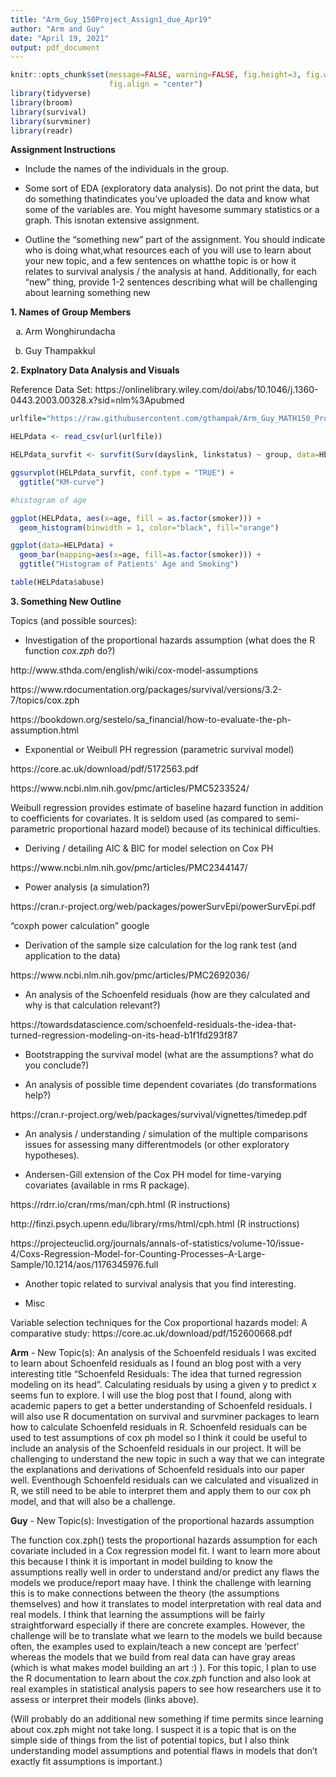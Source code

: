```yaml
---
title: "Arm_Guy_150Project_Assign1_due_Apr19"
author: "Arm and Guy"
date: "April 19, 2021"
output: pdf_document
---
```


```r
knitr::opts_chunk$set(message=FALSE, warning=FALSE, fig.height=3, fig.width=5, 
                      fig.align = "center")
library(tidyverse)
library(broom)
library(survival)
library(survminer)
library(readr)
```

**Assignment Instructions**

- Include the names of the individuals in the group.

- Some  sort  of  EDA  (exploratory  data  analysis).   Do  not  print  the  data,  but  do  something  thatindicates you’ve uploaded the data and know what some of the variables are.  You might havesome summary statistics or a graph.  This isnotan extensive assignment.

- Outline the “something new” part of the assignment.  You should indicate who is doing what,what resources each of you will use to learn about your new topic, and a few sentences on whatthe topic is or how it relates to survival analysis / the analysis at hand.  Additionally, for each “new” thing, provide 1-2 sentences describing what will be challenging about learning something new

**1. Names of Group Members**

a. Arm Wonghirundacha

b. Guy Thampakkul

**2. Explnatory Data Analysis and Visuals**

Reference Data Set: https://onlinelibrary.wiley.com/doi/abs/10.1046/j.1360-0443.2003.00328.x?sid=nlm%3Apubmed

```r
urlfile="https://raw.githubusercontent.com/gthampak/Arm_Guy_MATH150_Project/main/HELPdata.csv"

HELPdata <- read_csv(url(urlfile))
```

```r
HELPdata_survfit <- survfit(Surv(dayslink, linkstatus) ~ group, data=HELPdata)

ggsurvplot(HELPdata_survfit, conf.type = "TRUE") + 
  ggtitle("KM-curve")
```

```r
#histogram of age

ggplot(HELPdata, aes(x=age, fill = as.factor(smoker))) + 
  geom_histogram(binwidth = 1, color="black", fill="orange")
```

```r
ggplot(data=HELPdata) + 
  geom_bar(mapping=aes(x=age, fill=as.factor(smoker))) +
  ggtitle("Histogram of Patients' Age and Smoking")
```

```r
table(HELPdata$abuse)
```

**3. Something New Outline **

Topics (and possible sources):

- Investigation of the proportional hazards assumption (what does the R function *cox.zph* do?)

http://www.sthda.com/english/wiki/cox-model-assumptions

https://www.rdocumentation.org/packages/survival/versions/3.2-7/topics/cox.zph

https://bookdown.org/sestelo/sa_financial/how-to-evaluate-the-ph-assumption.html

- Exponential or Weibull PH regression (parametric survival model)

https://core.ac.uk/download/pdf/5172563.pdf

https://www.ncbi.nlm.nih.gov/pmc/articles/PMC5233524/

Weibull regression provides estimate of baseline hazard function in addition to coefficients for covariates. It is seldom used (as compared to semi-parametric proportional hazard model) because of its techinical difficulties.

- Deriving / detailing AIC & BIC for model selection on Cox PH

https://www.ncbi.nlm.nih.gov/pmc/articles/PMC2344147/

- Power analysis (a simulation?)

https://cran.r-project.org/web/packages/powerSurvEpi/powerSurvEpi.pdf

"coxph power calculation" google

- Derivation of the sample size calculation for the log rank test (and application to the data)

https://www.ncbi.nlm.nih.gov/pmc/articles/PMC2692036/

- An analysis of the Schoenfeld residuals (how are they calculated and why is that calculation relevant?)

https://towardsdatascience.com/schoenfeld-residuals-the-idea-that-turned-regression-modeling-on-its-head-b1f1fd293f87

- Bootstrapping the survival model (what are the assumptions?  what do you conclude?)

- An analysis of possible time dependent covariates (do transformations help?)

https://cran.r-project.org/web/packages/survival/vignettes/timedep.pdf

- An analysis / understanding / simulation of the multiple comparisons issues for assessing many differentmodels (or other exploratory hypotheses).

- Andersen-Gill extension of the Cox PH model for time-varying covariates (available in rms R package).

https://rdrr.io/cran/rms/man/cph.html (R instructions)

http://finzi.psych.upenn.edu/library/rms/html/cph.html (R instructions)

https://projecteuclid.org/journals/annals-of-statistics/volume-10/issue-4/Coxs-Regression-Model-for-Counting-Processes--A-Large-Sample/10.1214/aos/1176345976.full

- Another topic related to survival analysis that you find interesting.

- Misc

Variable selection techniques for the Cox proportional hazards model: A comparative study: https://core.ac.uk/download/pdf/152600668.pdf


**Arm** - New Topic(s): An analysis of the Schoenfeld residuals
I was excited to learn about Schoenfeld residuals as I found an blog post with a very interesting title "Schoenfeld Residuals: The idea that turned regression modeling on its head".  Calculating residuals by using a given y to predict x seems fun to explore. I will use the blog post that I found, along with academic papers to get a better understanding of Schoenfeld residuals. I will also use R documentation on survival and survminer packages to learn how to calculate Schoenfeld residuals in R. Schoenfeld residuals can be used to test assumptions of cox ph model so I think it could be useful to include an analysis of the Schoenfeld residuals in our project.  It will be challenging to understand the new topic in such a way that we can integrate the explanations and derivations of Schoenfeld residuals into our paper well.  Eventhough Schoenfeld residuals can we calculated and visualized in R, we still need to be able to interpret them and apply them to our cox ph model, and that will also be a challenge.

**Guy** - New Topic(s): Investigation of the proportional hazards assumption

The function cox.zph() tests the proportional hazards assumption for each covariate included in a Cox regression model fit. I want to learn more about this because I think it is important in model building to know the assumptions really well in order to understand and/or predict any flaws the models we produce/report maay have. I think the challenge with learning this is to make connections between the theory (the assumptions themselves) and how it translates to model interpretation with real data and real models. I think that learning the assumptions will be fairly straightforward especially if there are concrete examples. However, the challenge will be to translate what we learn to the models we build because often, the examples used to explain/teach a new concept are 'perfect' whereas the models that we build from real data can have gray areas (which is what makes model building an art :) ). For this topic, I plan to use the R documentation to learn about the *cox.zph* function and also look at real examples in statistical analysis papers to see how researchers use it to assess or interpret their models (links above).

(Will probably do an additional new something if time permits since learning about cox.zph might not take long. I suspect it is a topic that is on the simple side of things from the list of potential topics, but I also think understanding model assumptions and potential flaws in models that don't exactly fit assumptions is important.)







